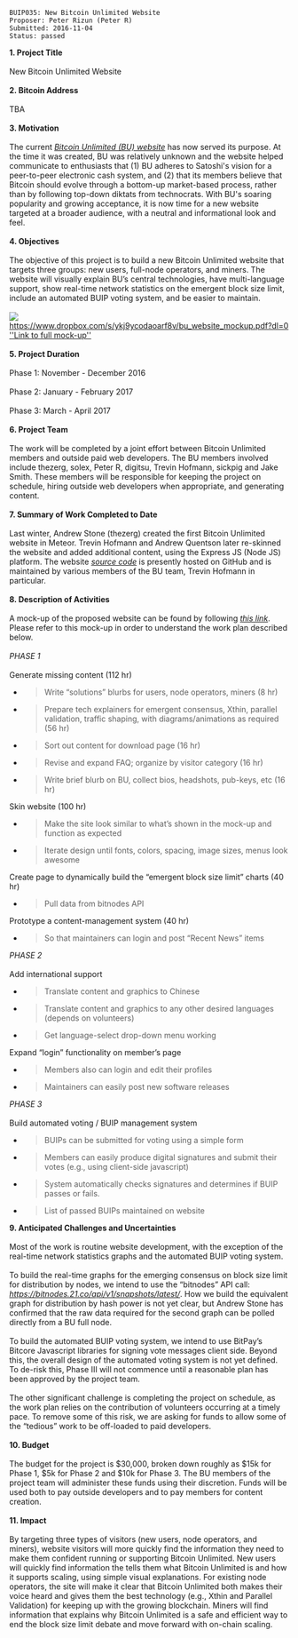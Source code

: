 <pre>
BUIP035: New Bitcoin Unlimited Website
Proposer: Peter Rizun (Peter R)
Submitted: 2016-11-04
Status: passed
</pre>

'''1. Project Title'''<br />
<br />
New Bitcoin Unlimited Website<br />
<br />
'''2. Bitcoin Address'''<br />
<br />
TBA<br />
<br />
'''3. Motivation'''<br />
<br />
The current [https://www.bitcoinunlimited.info/ ''Bitcoin Unlimited (BU) website''] has now served its purpose. At the time it was created, BU was relatively unknown and the website helped communicate to enthusiasts that (1) BU adheres to Satoshi's vision for a peer-to-peer electronic cash system, and (2) that its members believe that Bitcoin should evolve through a bottom-up market-based process, rather than by following top-down diktats from technocrats. With BU's soaring popularity and growing acceptance, it is now time for a new website targeted at a broader audience, with a neutral and informational look and feel.<br />
<br />
'''4. Objectives'''<br />
<br />
The objective of this project is to build a new Bitcoin Unlimited website that targets three groups: new users, full-node operators, and miners. The website will visually explain BU’s central technologies, have multi-language support, show real-time network statistics on the emergent block size limit, include an automated BUIP voting system, and be easier to maintain.<br />
<br />
<img src="media/035_image1.jpeg">
<br />
[[https://www.dropbox.com/s/ykj9ycodaoarf8v/bu_website_mockup.pdf?dl=0 ''Link to full mock-up'']]<br />
<br />
'''5. Project Duration'''<br />
<br />
Phase 1: November - December 2016<br />
<br />
Phase 2: January - February 2017<br />
<br />
Phase 3: March - April 2017<br />
<br />
'''6. Project Team'''<br />
<br />
The work will be completed by a joint effort between Bitcoin Unlimited members and outside paid web developers. The BU members involved include thezerg, solex, Peter R, digitsu, Trevin Hofmann, sickpig and Jake Smith. These members will be responsible for keeping the project on schedule, hiring outside web developers when appropriate, and generating content.<br />
<br />
'''7. Summary of Work Completed to Date'''<br />
<br />
Last winter, Andrew Stone (thezerg) created the first Bitcoin Unlimited website in Meteor. Trevin Hofmann and Andrew Quentson later re-skinned the website and added additional content, using the Express JS (Node JS) platform. The website [https://github.com/BitcoinUnlimited/BitcoinUnlimitedWeb ''source code''] is presently hosted on GitHub and is maintained by various members of the BU team, Trevin Hofmann in particular.<br />
<br />
'''8. Description of Activities'''<br />
<br />
A mock-up of the proposed website can be found by following [https://www.dropbox.com/s/ykj9ycodaoarf8v/bu_website_mockup.pdf?dl=0 ''this link'']. Please refer to this mock-up in order to understand the work plan described below.<br />
<br />
''PHASE 1''<br />
<br />
Generate missing content (112 hr)

<ul>
<li><blockquote><p>Write “solutions” blurbs for users, node operators, miners (8 hr)</p></blockquote></li>
<li><blockquote><p>Prepare tech explainers for emergent consensus, Xthin, parallel validation, traffic shaping, with diagrams/animations as required (56 hr)</p></blockquote></li>
<li><blockquote><p>Sort out content for download page (16 hr)</p></blockquote></li>
<li><blockquote><p>Revise and expand FAQ; organize by visitor category (16 hr)</p></blockquote></li>
<li><blockquote><p>Write brief blurb on BU, collect bios, headshots, pub-keys, etc (16 hr)</p></blockquote></li></ul>

Skin website (100 hr)

<ul>
<li><blockquote><p>Make the site look similar to what’s shown in the mock-up and function as expected</p></blockquote></li>
<li><blockquote><p>Iterate design until fonts, colors, spacing, image sizes, menus look awesome</p></blockquote></li></ul>

Create page to dynamically build the “emergent block size limit” charts (40 hr)

<ul>
<li><blockquote><p>Pull data from bitnodes API</p></blockquote></li></ul>

Prototype a content-management system (40 hr)

<ul>
<li><blockquote><p>So that maintainers can login and post “Recent News” items</p></blockquote></li></ul>

''PHASE 2''<br />
<br />
Add international support

<ul>
<li><blockquote><p>Translate content and graphics to Chinese</p></blockquote></li>
<li><blockquote><p>Translate content and graphics to any other desired languages (depends on volunteers)</p></blockquote></li>
<li><blockquote><p>Get language-select drop-down menu working</p></blockquote></li></ul>

Expand “login” functionality on member’s page

<ul>
<li><blockquote><p>Members also can login and edit their profiles</p></blockquote></li>
<li><blockquote><p>Maintainers can easily post new software releases</p></blockquote></li></ul>

''PHASE 3''<br />
<br />
Build automated voting / BUIP management system

<ul>
<li><blockquote><p>BUIPs can be submitted for voting using a simple form</p></blockquote></li>
<li><blockquote><p>Members can easily produce digital signatures and submit their votes (e.g., using client-side javascript)</p></blockquote></li>
<li><blockquote><p>System automatically checks signatures and determines if BUIP passes or fails.</p></blockquote></li>
<li><blockquote><p>List of passed BUIPs maintained on website</p></blockquote></li></ul>

'''9. Anticipated Challenges and Uncertainties'''<br />
<br />
Most of the work is routine website development, with the exception of the real-time network statistics graphs and the automated BUIP voting system.<br />
<br />
To build the real-time graphs for the emerging consensus on block size limit for distribution by nodes, we intend to use the “bitnodes” API call: [https://bitnodes.21.co/api/v1/snapshots/latest/ ''https://bitnodes.21.co/api/v1/snapshots/latest/'']. How we build the equivalent graph for distribution by hash power is not yet clear, but Andrew Stone has confirmed that the raw data required for the second graph can be polled directly from a BU full node.<br />
<br />
To build the automated BUIP voting system, we intend to use BitPay’s Bitcore Javascript libraries for signing vote messages client side. Beyond this, the overall design of the automated voting system is not yet defined. To de-risk this, Phase III will not commence until a reasonable plan has been approved by the project team.<br />
<br />
The other significant challenge is completing the project on schedule, as the work plan relies on the contribution of volunteers occurring at a timely pace. To remove some of this risk, we are asking for funds to allow some of the “tedious” work to be off-loaded to paid developers.<br />
<br />
'''10. Budget'''<br />
<br />
The budget for the project is $30,000, broken down roughly as $15k for Phase 1, $5k for Phase 2 and $10k for Phase 3. The BU members of the project team will administer these funds using their discretion. Funds will be used both to pay outside developers and to pay members for content creation.<br />
<br />
'''11. Impact'''<br />
<br />
By targeting three types of visitors (new users, node operators, and miners), website visitors will more quickly find the information they need to make them confident running or supporting Bitcoin Unlimited. New users will quickly find information the tells them what Bitcoin Unlimited is and how it supports scaling, using simple visual explanations. For existing node operators, the site will make it clear that Bitcoin Unlimited both makes their voice heard and gives them the best technology (e.g., Xthin and Parallel Validation) for keeping up with the growing blockchain. Miners will find information that explains why Bitcoin Unlimited is a safe and efficient way to end the block size limit debate and move forward with on-chain scaling.
